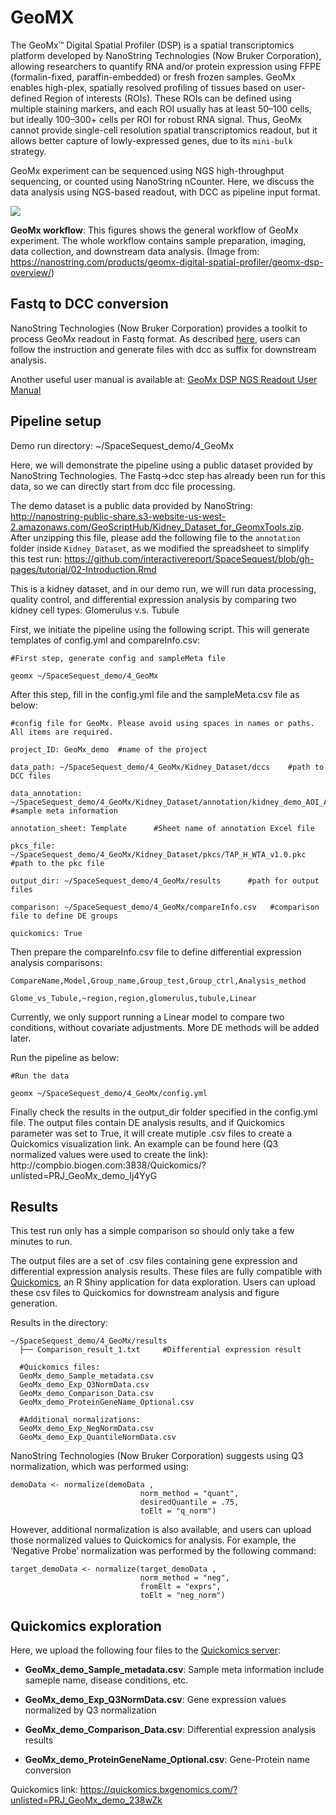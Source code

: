 # GeoMX

The GeoMx™ Digital Spatial Profiler (DSP) is a spatial transcriptomics platform developed by NanoString Technologies (Now Bruker Corporation), allowing researchers to quantify RNA and/or protein expression using FFPE (formalin-fixed, paraffin-embedded) or fresh frozen samples. GeoMx enables high-plex, spatially resolved profiling of tissues based on user-defined Region of interests (ROIs). These ROIs can be defined using multiple staining markers, and each ROI usually has at least 50–100 cells, but ideally 100–300+ cells per ROI for robust RNA signal. Thus, GeoMx cannot provide single-cell resolution spatial transcriptomics readout, but it allows better capture of lowly-expressed genes, due to its `mini-bulk` strategy.

GeoMx experiment can be sequenced using NGS high-throughput sequencing, or counted using NanoString nCounter. Here, we discuss the data analysis using NGS-based readout, with DCC as pipeline input format.

[![](https://nanostring.com/wp-content/uploads/IM_MK4289_geomx_workflow_simplified_R4-01.png)](https://nanostring.com/wp-content/uploads/IM_MK4289_geomx_workflow_simplified_R4-01.png){target="_blank"}

**GeoMx workflow**: This figures shows the general workflow of GeoMx experiment. The whole workflow contains sample preparation, imaging, data collection, and downstream data analysis. (Image from: [https://nanostring.com/products/geomx-digital-spatial-profiler/geomx-dsp-overview/](https://nanostring.com/products/geomx-digital-spatial-profiler/geomx-dsp-overview/){target="_blank"})

## Fastq to DCC conversion

NanoString Technologies (Now Bruker Corporation) provides a toolkit to process GeoMx readout in Fastq format. As described [here](https://cumulus.readthedocs.io/en/stable/geomxngs/index.html){target="_blank"}, users can follow the instruction and generate files with dcc as suffix for downstream analysis. 

Another useful user manual is available at: [GeoMx DSP NGS Readout User Manual](https://nanostring.com/wp-content/uploads/2022/06/MAN-10153-01-GeoMx-DSP-NGS-Readout-User-Manual.pdf){target="_blank"}

## Pipeline setup

Demo run directory: ~/SpaceSequest_demo/4_GeoMx

Here, we will demonstrate the pipeline using a public dataset provided by NanoString Technologies. The Fastq->dcc step has already been run for this data, so we can directly start from dcc file processing.

The demo dataset is a public data provided by NanoString: [http://nanostring-public-share.s3-website-us-west-2.amazonaws.com/GeoScriptHub/Kidney_Dataset_for_GeomxTools.zip](http://nanostring-public-share.s3-website-us-west-2.amazonaws.com/GeoScriptHub/Kidney_Dataset_for_GeomxTools.zip){target="_blank"}. After unzipping this file, please add the following file to the `annotation` folder inside `Kidney_Dataset`, as we modified the spreadsheet to simplify this test run: [https://github.com/interactivereport/SpaceSequest/blob/gh-pages/tutorial/02-Introduction.Rmd](https://github.com/interactivereport/SpaceSequest/blob/gh-pages/geomx/kidney_demo_AOI_Annotations_selected_clean.xlsx){target="_blank"}

This is a kidney dataset, and in our demo run, we will run data processing, quality control, and differential expression analysis by comparing two kidney cell types: Glomerulus v.s. Tubule
    
First, we initiate the pipeline using the following script. This will generate templates of config.yml and compareInfo.csv:

```
#First step, generate config and sampleMeta file

geomx ~/SpaceSequest_demo/4_GeoMx
```

After this step, fill in the config.yml file and the sampleMeta.csv file as below:

```
#config file for GeoMx. Please avoid using spaces in names or paths. All items are required.

project_ID: GeoMx_demo  #name of the project

data_path: ~/SpaceSequest_demo/4_GeoMx/Kidney_Dataset/dccs    #path to DCC files

data_annotation: ~/SpaceSequest_demo/4_GeoMx/Kidney_Dataset/annotation/kidney_demo_AOI_Annotations_selected_clean.xlsx        #sample meta information

annotation_sheet: Template      #Sheet name of annotation Excel file

pkcs_file: ~/SpaceSequest_demo/4_GeoMx/Kidney_Dataset/pkcs/TAP_H_WTA_v1.0.pkc       #path to the pkc file

output_dir: ~/SpaceSequest_demo/4_GeoMx/results      #path for output files

comparison: ~/SpaceSequest_demo/4_GeoMx/compareInfo.csv   #comparison file to define DE groups

quickomics: True                                  
```

Then prepare the compareInfo.csv file to define differential expression analysis comparisons:

```
CompareName,Model,Group_name,Group_test,Group_ctrl,Analysis_method

Glome_vs_Tubule,~region,region,glomerulus,tubule,Linear
```
Currently, we only support running a Linear model to compare two conditions, without covariate adjustments. More DE methods will be added later.

Run the pipeline as below:
```
#Run the data

geomx ~/SpaceSequest_demo/4_GeoMx/config.yml

```
Finally check the results in the output_dir folder specified in the config.yml file. The output files contain DE analysis results, and if Quickomics parameter was set to True, it will create mutiple .csv files to create a Quickomics visualization link. An example can be found here (Q3 normalized values were used to create the link): http://compbio.biogen.com:3838/Quickomics/?unlisted=PRJ_GeoMx_demo_Ij4YyG

## Results

This test run only has a simple comparison so should only take a few minutes to run.

The output files are a set of .csv files containing gene expression and differential expression analysis results. These files are fully compatible with [Quickomics](https://academic.oup.com/bioinformatics/article/37/20/3670/6254183){target="_blank"}, an R Shiny application for data exploration. Users can upload these csv files to Quickomics for downstream analysis and figure generation.

Results in the directory:

```
~/SpaceSequest_demo/4_GeoMx/results
  ├── Comparison_result_1.txt     #Differential expression result
  
  #Quickomics files:
  GeoMx_demo_Sample_metadata.csv
  GeoMx_demo_Exp_Q3NormData.csv
  GeoMx_demo_Comparison_Data.csv
  GeoMx_demo_ProteinGeneName_Optional.csv
  
  #Additional normalizations:
  GeoMx_demo_Exp_NegNormData.csv
  GeoMx_demo_Exp_QuantileNormData.csv
```

NanoString Technologies (Now Bruker Corporation) suggests using Q3 normalization, which was performed using:

```
demoData <- normalize(demoData ,
                             norm_method = "quant", 
                             desiredQuantile = .75,
                             toElt = "q_norm")
```

However, additional normalization is also available, and users can upload those normalized values to Quickomics for analysis. For example, the 'Negative Probe' normalization was performed by the following command:

```
target_demoData <- normalize(target_demoData ,
                             norm_method = "neg", 
                             fromElt = "exprs",
                             toElt = "neg_norm")
```

## Quickomics exploration

Here, we upload the following four files to the [Quickomics server](https://quickomics.bxgenomics.com/){target="_blank"}:

 - **GeoMx_demo_Sample_metadata.csv**: Sample meta information include sameple name, disease conditions, etc.
 
 - **GeoMx_demo_Exp_Q3NormData.csv**: Gene expression values normalized by Q3 normalization
 
 - **GeoMx_demo_Comparison_Data.csv**: Differential expression analysis results

 - **GeoMx_demo_ProteinGeneName_Optional.csv**: Gene-Protein name conversion


Quickomics link: [https://quickomics.bxgenomics.com/?unlisted=PRJ_GeoMx_demo_238wZk](https://quickomics.bxgenomics.com/?unlisted=PRJ_GeoMx_demo_238wZk){target="_blank"}

